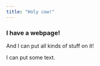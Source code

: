 ```yaml
---
title: "Holy cow!"
---
```


### I have a webpage!

And I can put all kinds of stuff on it!

I can put some text.